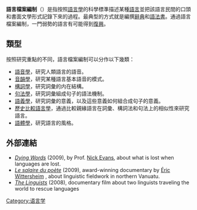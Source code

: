'''語言檔案編制'''（{{lang|en|language documentation}}）是指按照[[語言學|語言學]]的科學標準描述某種[[語言|語言]]並把該語言民間的口頭和書面文學形式記錄下來的過程。最典型的方式就是編撰[[辭典|辭典]]和[[語法|語法書]]。通過語言檔案編制，一門弱勢的語言有可能得到[[語言復興|復興]]。

==類型==
按照研究重點的不同，語言檔案編制可以分作以下幾類：
* [[語音學|語音學]]，研究人類語言的語音。
* [[音韻學|音韻學]]，研究某種語言基本語音的模式。
* [[構詞學|構詞學]]，研究詞彙的内在結構。
* [[句法學|句法學]]，研究詞彙組成句子的語法機制。
* [[語義學|語義學]]，研究詞彙的意義，以及這些意義如何組合成句子的意義。
* [[歷史比較語言學|歷史比較語言學]]，通過比較親緣語言在詞彙、構詞法和句法上的相似性來研究語言。
* [[語體學|語體學]]，研究語言的風格。

==外部連結==
*''[http://au.wiley.com/WileyCDA/WileyTitle/productCd-0631233067.html Dying Words] {{Wayback|url=http://au.wiley.com/WileyCDA/WileyTitle/productCd-0631233067.html |date=20100508060603 }}'' (2009), by Prof. [[Nicholas_Evans_(linguist)|Nick Evans]], about what is lost when languages are lost.
*''[http://alex.francois.free.fr/AF-film-EW-e.htm Le salaire du poète] {{Wayback|url=http://alex.francois.free.fr/AF-film-EW-e.htm |date=20110719002903 }}'' (2009), award-winning documentary by [http://ericwittersheim.com Éric Wittersheim] {{Wayback|url=http://ericwittersheim.com/ |date=20210506110658 }}, about linguistic fieldwork in northern Vanuatu.
*''[[The_Linguists|The Linguists]]'' (2008), documentary film about two linguists traveling the world to rescue languages

[[Category:语言学|Category:语言学]]